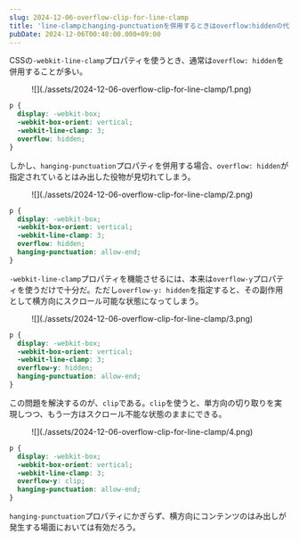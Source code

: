 ```yaml
---
slug: 2024-12-06-overflow-clip-for-line-clamp
title: 'line-clampとhanging-punctuationを併用するときはoverflow:hiddenの代わりにclipを使う'
pubDate: 2024-12-06T00:40:00.000+09:00
---
```


CSSの`-webkit-line-clamp`プロパティを使うとき、通常は`overflow: hidden`を併用することが多い。

<figure>![](./assets/2024-12-06-overflow-clip-for-line-clamp/1.png)</figure>

```css
p {
  display: -webkit-box;
  -webkit-box-orient: vertical;
  -webkit-line-clamp: 3;
  overflow: hidden;
}
```

しかし、`hanging-punctuation`プロパティを併用する場合、`overflow: hidden`が指定されているとはみ出した役物が見切れてしまう。

<figure>![](./assets/2024-12-06-overflow-clip-for-line-clamp/2.png)</figure>

```css
p {
  display: -webkit-box;
  -webkit-box-orient: vertical;
  -webkit-line-clamp: 3;
  overflow: hidden;
  hanging-punctuation: allow-end;
}
```

`-webkit-line-clamp`プロパティを機能させるには、本来は`overflow-y`プロパティを使うだけで十分だ。ただし`overflow-y: hidden`を指定すると、その副作用として横方向にスクロール可能な状態になってしまう。

<figure>![](./assets/2024-12-06-overflow-clip-for-line-clamp/3.png)</figure>

```css
p {
  display: -webkit-box;
  -webkit-box-orient: vertical;
  -webkit-line-clamp: 3;
  overflow-y: hidden;
  hanging-punctuation: allow-end;
}
```

この問題を解決するのが、`clip`である。`clip`を使うと、単方向の切り取りを実現しつつ、もう一方はスクロール不能な状態のままにできる。

<figure>![](./assets/2024-12-06-overflow-clip-for-line-clamp/4.png)</figure>

```css
p {
  display: -webkit-box;
  -webkit-box-orient: vertical;
  -webkit-line-clamp: 3;
  overflow-y: clip;
  hanging-punctuation: allow-end;
}
```

`hanging-punctuation`プロパティにかぎらず、横方向にコンテンツのはみ出しが発生する場面においては有効だろう。
